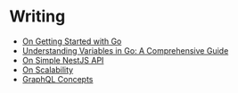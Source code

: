 # Writing

- [On Getting Started with Go](/blog/go/getting-started)
- [Understanding Variables in Go: A Comprehensive Guide](/blog/go/variables)
- [On Simple NestJS API](/blog/nest/simple-rest)
- [On Scalability](/blog/system-design/scalability)
- [GraphQL Concepts](/blog/graphql/concepts)

